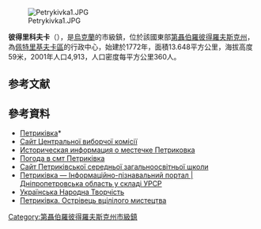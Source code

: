 {{No footnotes|time=2015-09-16T07:29:45+00:00}}
[[Image:Petrykivka1.JPG|right]]

{{coord|48|43|36|N|34|37|53|E|scale:100000_region:UA|display=title}}

'''彼得里科夫卡'''（{{lang-uk|Петриківка}}），是[[烏克蘭|烏克蘭]]的市級鎮，位於該國東部[[第聶伯羅彼得羅夫斯克州|第聶伯羅彼得羅夫斯克州]]，為[[佩特里基夫卡區|佩特里基夫卡區]]的行政中心，始建於1772年，面積13.648平方公里，海拔高度59米，2001年人口4,913，人口密度每平方公里360人。

==参考文献==
{{reflist}}

==參考資料==
* [http://gska2.rada.gov.ua/pls/z7502/A005?rdat1=29.01.2010&rf7571=5960 Петриківка]* {{Wayback|url=http://gska2.rada.gov.ua/pls/z7502/A005?rdat1=29.01.2010&rf7571=5960 |date=20110521215759 }}
* [http://www.cvk.gov.ua/ Сайт Центральної виборчої комісії]{{Wayback|url=http://www.cvk.gov.ua/ |date=20101203204641 }}
* [http://www.surnameindex.info/info/ekaterinoslav/novomoskovsk/petrikovka/index.html Историческая информация о местечке Петриковка] {{Wayback|url=http://www.surnameindex.info/info/ekaterinoslav/novomoskovsk/petrikovka/index.html |date=20210921211812 }} {{ref-ru}}
* [http://weather.in.ua/ua/dnepropetrovskaja/20076 Погода в смт Петриківка] {{Wayback|url=http://weather.in.ua/ua/dnepropetrovskaja/20076 |date=20170716211929 }}
* [http://petdnepr.at.ua/ Сайт Петриківської середньої загальноосвітньої школи] {{Wayback|url=http://petdnepr.at.ua/ |date=20201109001435 }}
* [http://imsu-dnipropetrovsk.com/mista-i-sela/carychanskyj-rajon/petrykivka.html Петриківка — Інформаційно-пізнавальний портал | Дніпропетровська область у складі УРСР] {{Wayback|url=http://imsu-dnipropetrovsk.com/mista-i-sela/carychanskyj-rajon/petrykivka.html |date=20200516214353 }}
* [https://web.archive.org/web/20090718042158/http://folkart.net.ua/index_ukr.htm Українська Народна Творчість]{{ref-ru}}
* [http://www.radiosvoboda.org/article/2006/07/6CB134B1-7CD0-4EE8-BA48-7D3704E7951F.html Петриківка. Острівець вцілілого мистецтва]

{{DEFAULTSORT:Петриківка}}
[[Category:第聶伯羅彼得羅夫斯克州市級鎮|Category:第聶伯羅彼得羅夫斯克州市級鎮]]

{{Dnipropetrovsk-geo-stub}}